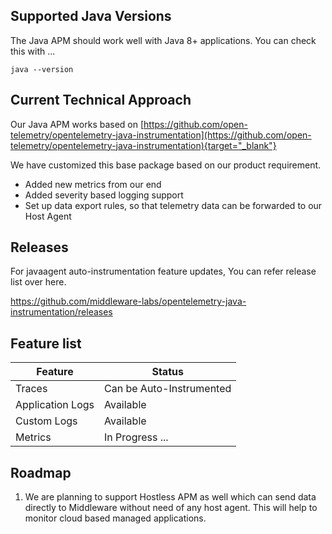 ## Supported Java Versions

The Java APM should work well with Java 8+ applications.
You can check this with ...
```
java --version
```

## Current Technical Approach

Our Java APM  works based on [https://github.com/open-telemetry/opentelemetry-java-instrumentation](https://github.com/open-telemetry/opentelemetry-java-instrumentation){target="_blank"}

We have customized this base package based on our product requirement. 
* Added new metrics from our end
* Added severity based logging support
* Set up data export rules, so that telemetry data can be forwarded to our Host Agent

## Releases
For javaagent auto-instrumentation feature updates, You can refer release list over here.

https://github.com/middleware-labs/opentelemetry-java-instrumentation/releases

## Feature list

| Feature | Status |
| --- | ---|
| Traces | Can be Auto-Instrumented |
| Application Logs | Available |
| Custom Logs | Available |
| Metrics | In Progress ... |

## Roadmap

1. We are planning to support Hostless APM as well which can send data directly to Middleware without need of any host agent. 
This will help to monitor cloud based managed applications.
